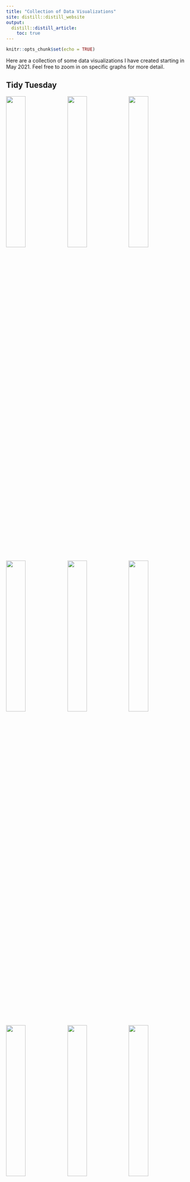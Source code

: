 ```yaml
---
title: "Collection of Data Visualizations"
site: distill::distill_website
output:
  distill::distill_article:
    toc: true
---
```

    
```r
knitr::opts_chunk$set(echo = TRUE)
```

Here are a collection of some data visualizations I have created starting in May 2021. Feel free to zoom in on specific graphs for more detail. 

## Tidy Tuesday 
![](images/tt28.JPG){width=32.5%} ![](images/ttoly.png){width=32.5%} ![](images/tt26.jpg){width=32.5%}
![](images/tt25.JPG){width=32.5%} ![](images/tt252.JPG){width=32.5%} ![](images/tt24.jpg){width=32.5%}
![](images/tt22.JPG){width=32.5%} ![](images/ttscob.png){width=32.5%} ![](images/olympics.png){width=32.5%}
![](images/transportation.png){width=32.5%}

```r
knitr::include_graphics(c("images/city_walking.gif","images/drought_sev_map.gif", "images/lemur_age2.gif"))
```

## Sports 

![](images/wnba1.png){width=63%} ![](images/woba.png){width=36%}
![](images/laoutcomes.png){width=36%} ![](images/wnba2.png){width=63%}
![](images/wnba3.png){width=50%} ![](images/fairfoul1.png){width=45%}
![](images/fairfoul2.png){width=32%} ![](images/spinrates.png){width=32%} ![](images/attackangle.png){width=32%}
![](images/walkrate.png){width=33%}
